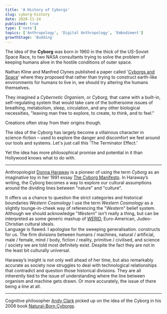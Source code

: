 ```yaml
---
title: 'A History of Cyborgs'
slug: cyborg-history
date: 2020-11-24
published: true
type: ['note']
topics: ['Anthropology', 'Digital Anthropology', 'Embodiment']
growthStage: 'Budding'
---
```


The idea of the **Cyborg** was born in 1960 in the thick of the US-Soviet Space Race, to two NASA consultants trying to solve the problem of keeping humans alive in the hostile conditions of outer space.

Nathan Kline and Manfred Clynes published a paper called '[Cyborgs and Space](http://www.guicolandia.net/files/expansao/Cyborgs_Space.pdf)' where they proposed that rather than trying to construct earth-like environments for humans to live in, we should try altering the humans themselves.

They imagined a _Cybernetic Organism_, or _Cyborg,_ that came with a built-in, self-regulating  system that would take care of the bothersome issues of breathing, metabolism, sleep, circulation, and any other biological necessities, "leaving man free to explore, to create, to think, and to feel."

Creations often stray from their origins though.

The idea of the Cyborg has largely become a villainous character in science-fiction – used to explore the danger and discomfort we feel around our tools and systems. Let's just call this 'The Terminator Effect.'

Yet the idea has more philosophical promise and potential in it than Hollywood knows what to do with.

---

Anthropologist [Donna Haraway](https://en.wikipedia.org/wiki/Donna_Haraway) is a pioneer of using the term _Cyborg_ as an imaginative toy in her 1991 essay [The Cyborg Manifesto](/cyborg-manifesto). In Haraway’s writing, the Cyborg becomes a way to explore our cultural assumptions around the dividing lines between "nature" and "culture". 

It offers us a chance to question the strict categories and historical boundaries _Western Cosmology_ <Footnote idName={1}>I use the term _Western Cosmology_ as a slightly tounge-in-cheek way of referencing the "_Western_" belief system.<br />Although we should acknowledge "_Western_" isn't really a thing, but can be interpreted as some generic mashup of [WERID](https://en.wikipedia.org/wiki/Psychology#WEIRD_bias), Euro-American, Judeo-Christian cultural ideals.<br />Language is flawed. I apologise for the sweeping generalisation.</Footnote> constructs for us. The firm divisions between humans / machines, natural / artificial, male / female, mind / body, fiction / reality, primitive / civilised, and science / society we are told most definitely exist. Despite the fact they are not in the least bit culturally universal.

Haraway’s insight is not only well ahead of her time, but also remarkably accurate as society now struggles to deal with technological relationships that contradict and question those historical divisions. They are all inherently tied to the issue of understanding where the line between organism and machine gets drawn. Or more accurately, the issue of there being a line at all.

---

Cognitive philosopher [Andy Clark](https://en.wikipedia.org/wiki/Andy_Clark) picked up on the idea of the Cyborg in his 2006 book [Natural-Born Cyborgs](/natural-born-cyborgs).